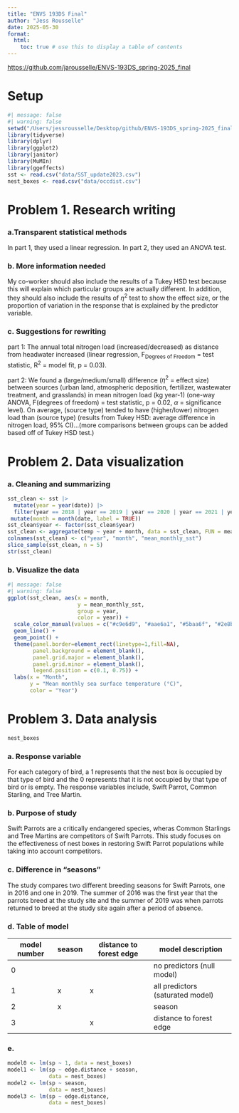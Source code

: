 ```yaml
---
title: "ENVS 193DS Final"
author: "Jess Rousselle"
date: 2025-05-30
format:
  html:
    toc: true # use this to display a table of contents
---
```


<https://github.com/jarousselle/ENVS-193DS_spring-2025_final>

# Setup

```r
#| message: false
#| warning: false
setwd("/Users/jessrousselle/Desktop/github/ENVS-193DS_spring-2025_final")
library(tidyverse)
library(dplyr)
library(ggplot2)
library(janitor)
library(MuMIn)
library(ggeffects)
sst <- read.csv("data/SST_update2023.csv")
nest_boxes <- read.csv("data/occdist.csv")
```

# Problem 1. Research writing

### a.Transparent statistical methods

In part 1, they used a linear regression. In part 2, they used an ANOVA test.

### b. More information needed

My co-worker should also include the results of a Tukey HSD test because this will explain which particular groups are actually different. In addition, they should also include the results of $\eta^2$ test to show the effect size, or the proportion of variation in the response that is explained by the predictor variable.

### c. Suggestions for rewriting

part 1: The annual total nitrogen load (increased/decreased) as distance from headwater increased (linear regression, F~Degrees of Freedom~ = test statistic, R^2^ = model fit, p = 0.03).

part 2: We found a (large/medium/small) difference ($\eta^2$ = effect size) between sources (urban land, atmospheric deposition, fertilizer, wastewater treatment, and grasslands) in mean nitrogen load (kg year-1) (one-way ANOVA, F(degrees of freedom) = test statistic, p = 0.02, $\alpha$ = significance level). On average, (source type) tended to have (higher/lower) nitrogen load than (source type) (results from Tukey HSD: average difference in nitrogen load, 95% CI)...(more comparisons between groups can be added based off of Tukey HSD test.)

# Problem 2. Data visualization

### a. Cleaning and summarizing

```r
sst_clean <- sst |> 
  mutate(year = year(date)) |> 
  filter(year == 2018 | year == 2019 | year == 2020 | year == 2021 | year == 2022 | year == 2023) |> 
 mutate(month = month(date, label = TRUE))
sst_clean$year <- factor(sst_clean$year)
sst_clean <- aggregate(temp ~ year + month, data = sst_clean, FUN = mean)
colnames(sst_clean) <- c("year", "month", "mean_monthly_sst")
slice_sample(sst_clean, n = 5)
str(sst_clean)
```

### b. Visualize the data

```r
#| message: false
#| warning: false
ggplot(sst_clean, aes(x = month,
                      y = mean_monthly_sst,
                      group = year,
                      color = year)) +
  scale_color_manual(values = c("#c9e6d9", "#aae6a1", "#5baa6f", "#2e8b37", "#1b773b", "#255c3f")) +
  geom_line() +
  geom_point() +
  theme(panel.border=element_rect(linetype=1,fill=NA),
        panel.background = element_blank(), 
        panel.grid.major = element_blank(), 
        panel.grid.minor = element_blank(),
        legend.position = c(0.1, 0.75)) +
  labs(x = "Month",
       y = "Mean monthly sea surface temperature (°C)",
       color = "Year")
```

# Problem 3. Data analysis

```r
nest_boxes
```

### a. Response variable

For each category of bird, a 1 represents that the nest box is occupied by that type of bird and the 0 represents that it is not occupied by that type of bird or is empty. The response variables include, Swift Parrot, Common Starling, and Tree Martin.

### b. Purpose of study

Swift Parrots are a critically endangered species, wheras Common Starlings and Tree Martins are competitors of Swift Parrots. This study focuses on the effectiveness of nest boxes in restoring Swift Parrot populations while taking into account competitors.

### c. Difference in "seasons"

The study compares two different breeding seasons for Swift Parrots, one in 2016 and one in 2019. The summer of 2016 was the first year that the parrots breed at the study site and the summer of 2019 was when parrots returned to breed at the study site again after a period of absence.

### d. Table of model

| model number | season | distance to forest edge | model description |
|----|----|----|----|
| 0 |  |  | no predictors (null model) |
| 1 | x | x | all predictors (saturated model) |
| 2 | x |  | season |
| 3 |  | x | distance to forest edge |

### e.

```r
model0 <- lm(sp ~ 1, data = nest_boxes)
model1 <- lm(sp ~ edge.distance + season, 
             data = nest_boxes)
model2 <- lm(sp ~ season,
             data = nest_boxes)
model3 <- lm(sp ~ edge.distance,
             data = nest_boxes)
```

